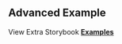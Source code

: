 
<Head>
  <title>Material React Table Docs - Advanced Example</title>
  <meta
    name="description"
    content="Advanced Material React Table Example with pagination, filtering, sorting, selection, detail panels, column ordering, pinning, custom toolbars, and more"
  />
</Head>

## Advanced Example

<Example />

View Extra Storybook **[Examples](https://www.material-react-table.dev/?path=/story/prop-playground--maximum-features)**
